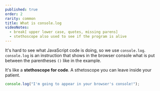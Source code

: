```yaml
---
published: true
order: 2
rarity: common
title: What is console.log
videoNotes:
  - break[ upper lower case, quotes, missing parens]
  - stethoscope also used to see if the program is alive
---
```


It's hard to see what JavaScript code is doing, so we use `console.log`.
`console.log` is an instruction that shows in the browser console what is put between the parentheses `()` like in the example.

It's like a **stethoscope for code**. A sthetoscope you can leave inside your patient.

```javascript
console.log("I'm going to appear in your browser's console!");
```

